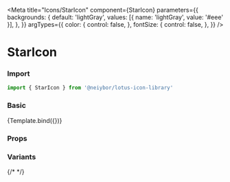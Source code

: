 
<Meta
  title="Icons/StarIcon"
  component={StarIcon}
  parameters={{
    backgrounds: {
      default: 'lightGray',
      values: [{ name: 'lightGray', value: '#eee' }],
    },
  }}
  argTypes={{
    color: {
      control: false,
    },
    fontSize: {
      control: false,
    },
  }}
/>


# StarIcon

<Description of={StarIcon} />

### Import

```ts
import { StarIcon } from '@neiybor/lotus-icon-library'
```

### Basic

<Canvas>
  <Story name="Simple">
    {Template.bind({})}
  </Story>
</Canvas>

### Props

<ArgsTable story="Simple" />

### Variants

<Canvas>
  <Story name="Variants">
    <div style={{ display: 'flex', gap: 20 }}>
      {/* <StarIcon color="gold" fontSize="100px" /> */}
      <StarIcon />
    </div>
  </Story>
</Canvas>
